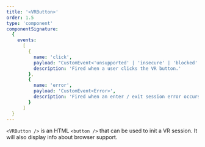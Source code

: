 ```yaml
---
title: '<VRButton>'
order: 1.5
type: 'component'
componentSignature:
  {
    events:
      [
        {
          name: 'click',
          payload: "CustomEvent<'unsupported' | 'insecure' | 'blocked' | 'supported'>",
          description: 'Fired when a user clicks the VR button.'
        },
        {
          name: 'error',
          payload: 'CustomEvent<Error>',
          description: 'Fired when an enter / exit session error occurs.'
        }
      ]
  }
---
```



`<VRButton />` is an HTML `<button />` that can be used to init a VR session. It will also display info about browser support.

<Example path="xr/vr-button" />
